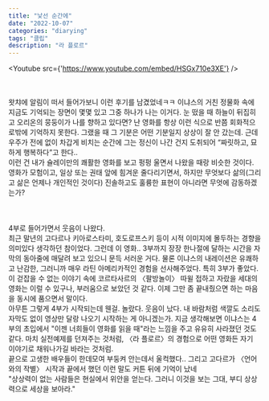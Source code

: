 ```yaml
---
title: "낯선 순간에"
date: "2022-10-07"
categories: "diarying"
tags: "클립"
description: "라 플로르"
---
```


<Youtube src={'https://www.youtube.com/embed/HSGx710e3XE'} />

<br/>
<br/>
왓챠에 알림이 떠서 들어가보니 이런 후기를 남겼었네ㅋㅋ 이냐스의 거친 정물화 속에 지금도 기억되는 장면이 몇몇 있고 그중 하나가 나는 이거다. 눈 떴을 때 하늘이 뒤집히고 오리온의 뭉둥이가 나를 향하고 있다면? 난 영화를 항상 이런 식으로 반쯤 회화적으로밖에 기억하지 못한다. 그랬을 때 그 기분은 어떤 기분일지 상상이 잘 안 갔는데. 근데 우주가 전에 없이 차갑게 비치는 순간에 그는 정신이 나간 건지 도취되어 <q>짜릿하고, 묘하게 행복하다</q>고 한다.. 
<br/>
이런 건 내가 슐레이만의 쾌활한 영화를 보고 펑펑 울면서 나왔을 때랑 비슷한 것이다. 영화가 모험이고, 일상 또는 권태 앞에 힘겨운 줄다리기면서, 하지만 무엇보다 삶의(그리고 삶은 언제나 개인적인 것이다) 진솔하고도 훌륭한 표현이 아니라면 무엇에 감동하겠는가?
<br/>
<br/>
<br/>
<br/>
4부로 들어가면서 웃음이 나왔다.  
<br/>
최근 말년의 고다르나 키아로스타미, 호도로프스키 등이 시적 이미지에 몰두하는 경향을 의미있다 생각하던 참이었다. 그런데 이 영화.. 3부까지 장장 한나절에 달하는 시간을 자막의 동아줄에 매달려 보고 있으니 문득 서러운 거다.  
물론 이냐스의 내레이션은 유쾌하고 난감한, 그러니까 매우 라틴 아메리카적인 경험을 선사해주었다. 특히 3부가 좋았다. 이 걷잡을 수 없는 이야기 속에 코르타사르의 〈팔방놀이〉 따윌 접하고 자랐을 세대의 영화는 이럴 수 있구나, 부러움으로 보았던 것 같다.  
이제 그만 좀 끝내줬으면 하는 마음을 동시에 품으면서 말이다.  
  <br/>
아무튼 그렇게 4부가 시작되는데 웬걸. 놀랐다. 웃음이 났다. 내 바람처럼 색깔도 소리도 자막도 없이 영상만 달랑 나오기 시작하는 게 아니겠는가. 지금 생각해보면 이냐스는 4부의 초입에서 "이젠 너희들이 영화를 읽을 때"라는 느낌을 주고 유유히 사라졌던 것도 같다. 마치 실전예제를 던져주는 것처럼, 〈라 플로르〉의 경험으로 어떤 영화든 자기 이야기로 채워나가길 바라는 것처럼.
  <br/>
끝으로 고생한 배우들이 한데모여 부둥켜 안는데서 울컥했다.. 그리고 고다르가 〈언어와의 작별〉 시작과 끝에서 했던 이런 말도 커튼 뒤에 기억이 났네
  <br/>
"상상력이 없는 사람들은 현실에서 위안을 얻는다. 그러니 이것을 보는 그대, 부디 상상력으로 세상을 보아라."